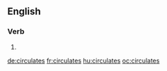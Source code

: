 
==English==

===Verb===
{{head|en}}

# {{en-third-person singular of|circulate}}

[[de:circulates]]
[[fr:circulates]]
[[hu:circulates]]
[[oc:circulates]]